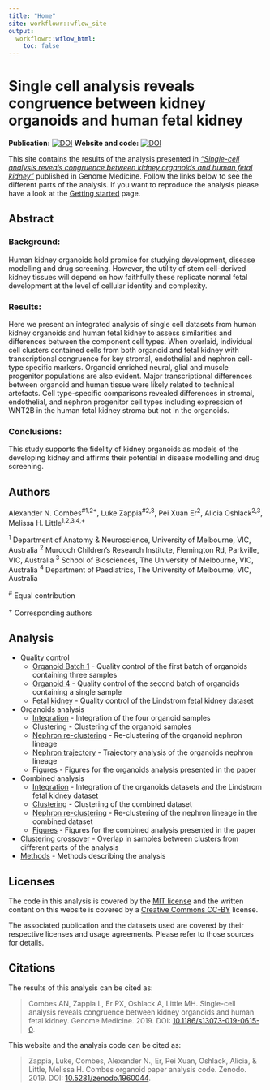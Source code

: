 ```yaml
---
title: "Home"
site: workflowr::wflow_site
output:
  workflowr::wflow_html:
    toc: false
---
```


# Single cell analysis reveals congruence between kidney organoids and human fetal kidney

**Publication:** [![DOI](https://img.shields.io/badge/DOI-10.1186%2Fs13073--019--0615--0-blue.svg)][pub]
**Website and code:** [![DOI](https://zenodo.org/badge/148580527.svg)][doi]

This site contains the results of the analysis presented in
[_"Single-cell analysis reveals congruence between kidney organoids and human fetal kidney"_][pub]
published in Genome Medicine. Follow the links below to see the different parts
of the analysis. If you want to reproduce the analysis please have a look at the
[Getting started](getting_started.html) page.

Abstract
--------

### Background:

Human kidney organoids hold promise for studying development, disease modelling
and drug screening. However, the utility of stem cell-derived kidney tissues
will depend on how faithfully these replicate normal fetal development at the
level of cellular identity and complexity.

### Results:

Here we present an integrated analysis of single cell datasets from human kidney 
organoids and human fetal kidney to assess similarities and differences between
the component cell types. When overlaid, individual cell clusters contained
cells from both organoid and fetal kidney with transcriptional congruence for
key stromal, endothelial and nephron cell-type specific markers. Organoid
enriched neural, glial and muscle progenitor populations are also evident. Major 
transcriptional differences between organoid and human tissue were likely
related to technical artefacts. Cell type-specific comparisons revealed
differences in stromal, endothelial, and nephron progenitor cell types including
expression of WNT2B in the human fetal kidney stroma but not in the organoids.

### Conclusions:

This study supports the fidelity of kidney organoids as models of the developing 
kidney and affirms their potential in disease modelling and drug screening.

Authors
-------

Alexander N. Combes^#1,2+^, Luke Zappia^#2,3^, Pei Xuan Er^2^, Alicia 
Oshlack^2,3^, Melissa H. Little^1,2,3,4,+^

^1^ Department of Anatomy & Neuroscience, University of Melbourne, VIC,
Australia ^2^ Murdoch Children's Research Institute, Flemington Rd, Parkville, 
VIC, Australia ^3^ School of Biosciences, The University of Melbourne, VIC, 
Australia ^4^ Department of Paediatrics, The University of Melbourne, VIC, 
Australia

^#^ Equal contribution

^+^ Corresponding authors

Analysis
--------

* Quality control
    * [Organoid Batch 1](01_Organoid123_QC.html) - Quality control of the first
      batch of organoids containing three samples
    * [Organoid 4](02_Organoid4_QC.html) - Quality control of the second batch
      of organoids containing a single sample
    * [Fetal kidney](05_Lindstrom_QC.html) - Quality control of the Lindstrom
      fetal kidney dataset
* Organoids analysis
    * [Integration](03_Organoids_Integration.html) - Integration of the four
      organoid samples
    * [Clustering](04_Organoids_Clustering.html) - Clustering of the organoid
      samples
    * [Nephron re-clustering](04B_Organoids_Nephron.html) - Re-clustering of the
      organoid nephron lineage
    * [Nephron trajectory](04C_Organoids_Trajectory.html) - Trajectory analysis
      of the organoids nephron lineage
    * [Figures](04D_Organoids_Figures.html) - Figures for the organoids analysis
      presented in the paper
* Combined analysis
    * [Integration](06_Combined_Integration.html) - Integration of the organoids
      datasets and the Lindstrom fetal kidney dataset
    * [Clustering](07_Combined_Clustering.html) - Clustering of the combined
      dataset
    * [Nephron re-clustering](07B_Combined_Nephron.html) - Re-clustering of the
      nephron lineage in the combined dataset
    * [Figures](07D_Combined_Figures.html) - Figures for the combined analysis
      presented in the paper
* [Clustering crossover](08_Crossover.html) - Overlap in samples between
  clusters from different parts of the analysis
* [Methods](99_Methods.html) - Methods describing the analysis

Licenses
--------

The code in this analysis is covered by the [MIT license][mit] and the written
content on this website is covered by a [Creative Commons CC-BY][cc] license.

The associated publication and the datasets used are covered by their respective
licenses and usage agreements. Please refer to those sources for details.

Citations
---------

The results of this analysis can be cited as:

> Combes AN, Zappia L, Er PX, Oshlack A, Little MH. Single-cell analysis reveals
> congruence between kidney organoids and human fetal kidney. Genome Medicine. 
> 2019. DOI: [10.1186/s13073-019-0615-0][pub].

This website and the analysis code can be cited as:

> Zappia, Luke, Combes, Alexander N., Er, Pei Xuan, Oshlack, Alicia, & Little,
> Melissa H. Combes organoid paper analysis code. Zenodo. 2019.
> DOI: [10.5281/zenodo.1960044][doi].

[doi]: https://zenodo.org/badge/latestdoi/148580527 "DOI"
[pub]: https://genomemedicine.biomedcentral.com/articles/10.1186/s13073-019-0615-0 "Publication"
[mit]: https://choosealicense.com/licenses/mit/ "MIT License"
[cc]: https://creativecommons.org/licenses/by/4.0/ "CC-BY License"
